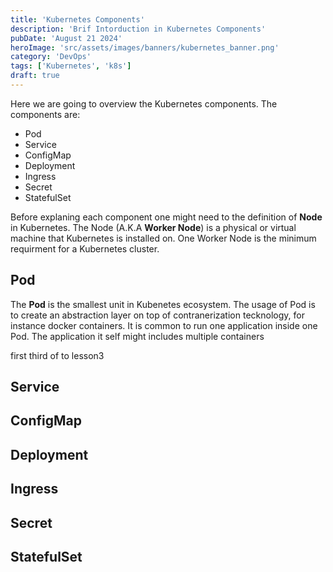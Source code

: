 ```yaml
---
title: 'Kubernetes Components'
description: 'Brif Intorduction in Kubernetes Components'
pubDate: 'August 21 2024'
heroImage: 'src/assets/images/banners/kubernetes_banner.png'
category: 'DevOps'
tags: ['Kubernetes', 'k8s']
draft: true
---
```


Here we are going to overview the Kubernetes components. The components are:

- Pod
- Service
- ConfigMap
- Deployment
- Ingress
- Secret
- StatefulSet

Before explaning each component one might need to the definition of **Node** in Kubernetes. The Node (A.K.A **Worker Node**) is a physical or virtual machine that Kubernetes is installed on.
One Worker Node is the minimum requirment for a Kubernetes cluster.

## Pod

The **Pod** is the smallest unit in Kubenetes ecosystem. The usage of Pod is to create an abstraction layer on top of contranerization tecknology, for instance docker containers.
It is common to run one application inside one Pod. The application it self might includes multiple containers

first third of to lesson3

## Service

## ConfigMap

## Deployment

## Ingress

## Secret

## StatefulSet
